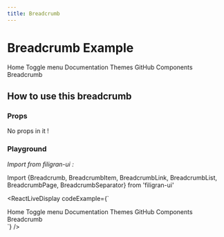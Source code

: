 ```yaml
---
title: Breadcrumb
---
```


# Breadcrumb Example

<Breadcrumb>
  <BreadcrumbList>
    <BreadcrumbItem>
      <BreadcrumbLink href="/">Home</BreadcrumbLink>
    </BreadcrumbItem>
    <BreadcrumbSeparator />
    <BreadcrumbItem>
      <DropdownMenu>
        <DropdownMenuTrigger className="flex items-center gap-1">
          <BreadcrumbEllipsis className="h-4 w-4" />
          <span className="sr-only">Toggle menu</span>
        </DropdownMenuTrigger>
        <DropdownMenuContent align="start">
          <DropdownMenuItem>Documentation</DropdownMenuItem>
          <DropdownMenuItem>Themes</DropdownMenuItem>
          <DropdownMenuItem>GitHub</DropdownMenuItem>
        </DropdownMenuContent>
      </DropdownMenu>
    </BreadcrumbItem>
    <BreadcrumbSeparator />
    <BreadcrumbItem>
      <BreadcrumbLink href="/docs/components">Components</BreadcrumbLink>
    </BreadcrumbItem>
    <BreadcrumbSeparator />
    <BreadcrumbItem>
      <BreadcrumbPage>Breadcrumb</BreadcrumbPage>
    </BreadcrumbItem>
  </BreadcrumbList>
</Breadcrumb>

## How to use this breadcrumb

### Props

No props in it !

### Playground

_Import from filigran-ui :_

Import \{Breadcrumb, BreadcrumbItem, BreadcrumbLink, BreadcrumbList, BreadcrumbPage, BreadcrumbSeparator\} from 'filigran-ui'

<ReactLiveDisplay
  codeExample={`
  <div className={tw(\`flex gap-2\`)}>
<Breadcrumb>
  <BreadcrumbList>
    <BreadcrumbItem>
      <BreadcrumbLink href="#">Home</BreadcrumbLink>
    </BreadcrumbItem>
    <BreadcrumbSeparator />
    <BreadcrumbItem>
      <DropdownMenu>
        <DropdownMenuTrigger className="flex items-center gap-1">
          <BreadcrumbEllipsis className="h-4 w-4" />
          <span className="sr-only">Toggle menu</span>
        </DropdownMenuTrigger>
        <DropdownMenuContent align="start">
          <DropdownMenuItem>Documentation</DropdownMenuItem>
          <DropdownMenuItem>Themes</DropdownMenuItem>
          <DropdownMenuItem>GitHub</DropdownMenuItem>
        </DropdownMenuContent>
      </DropdownMenu>
    </BreadcrumbItem>
    <BreadcrumbSeparator />
    <BreadcrumbItem>
      <BreadcrumbLink href="#">Components</BreadcrumbLink>
    </BreadcrumbItem>
    <BreadcrumbSeparator />
    <BreadcrumbItem>
      <BreadcrumbPage>Breadcrumb</BreadcrumbPage>
    </BreadcrumbItem>
  </BreadcrumbList>
</Breadcrumb>
  </div>`}
/>
